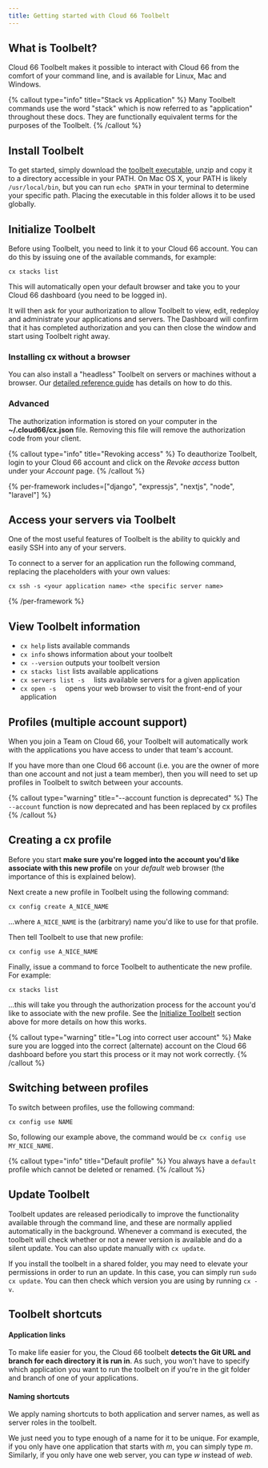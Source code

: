 ```yaml
---
title: Getting started with Cloud 66 Toolbelt
---
```


## What is Toolbelt?

Cloud 66 Toolbelt makes it possible to interact with Cloud 66 from the comfort of your command line, and is available for Linux, Mac and Windows.

{% callout type="info" title="Stack vs Application" %}
Many Toolbelt commands use the word "stack" which is now referred to as "application" throughout these docs. They are functionally equivalent terms for the purposes of the Toolbelt.
{% /callout %}

## Install Toolbelt

To get started, simply download the [toolbelt executable](https://app.cloud66.com/toolbelt), unzip and copy it to a directory accessible in your PATH. On Mac OS X, your PATH is likely `/usr/local/bin`, but you can run `echo $PATH` in your terminal to determine your specific path. Placing the executable in this folder allows it to be used globally.

## Initialize Toolbelt

Before using Toolbelt, you need to link it to your Cloud 66 account. You can do this by issuing one of the available commands, for example:

```shell
cx stacks list
```

This will automatically open your default browser and take you to your Cloud 66 dashboard (you need to be logged in). 

It will then ask for your authorization to allow Toolbelt to view, edit, redeploy and administrate your applications and servers. The Dashboard will confirm that it has completed authorization and you can then close the window and start using Toolbelt right away.

### Installing cx without a browser

You can also install a "headless" Toolbelt on servers or machines without a browser. Our [detailed reference guide](/docs/toolbelt/toolbelt#installing-on-a-server-headless) has details on how to do this.

### Advanced

The authorization information is stored on your computer in the **~/.cloud66/cx.json** file. Removing this file will remove the authorization code from your client.

{% callout type="info" title="Revoking access" %}
 To deauthorize Toolbelt, login to your Cloud 66 account and click on the *Revoke access* button under your *Account* page. 
{% /callout %}

{% per-framework includes=["django", "expressjs", "nextjs", "node", "laravel"] %}

## Access your servers via Toolbelt

One of the most useful features of Toolbelt is the ability to quickly and easily SSH into any of your servers.

To connect to a server for an application run the following command, replacing the placeholders with your own values: 

```shell
cx ssh -s <your application name> <the specific server name>
```

{% /per-framework %}

## View Toolbelt information

- `cx help` lists available commands
- `cx info` shows information about your toolbelt
- `cx --version` outputs your toolbelt version
- `cx stacks list` lists available applications
- `cx servers list -s 
` lists available servers for a given application
- `cx open -s 
` opens your web browser to visit the front-end of your application

## Profiles (multiple account support)

When you join a Team on Cloud 66, your Toolbelt will automatically work with the applications you have access to under that team's account.

If you have more than one Cloud 66 account (i.e. you are the owner of more than one account and not just a team member), then you will need to set up profiles in Toolbelt to switch between your accounts.

{% callout type="warning" title="--account function is deprecated" %}
The `--account` function is now deprecated and has been replaced by cx profiles 
{% /callout %}

## Creating a cx profile

Before you start **make sure you're logged into the account you'd like associate with this new profile** on your *default* web browser (the importance of this is explained below). 

Next create a new profile in Toolbelt using the following command:

```shell
cx config create A_NICE_NAME
```

...where `A_NICE_NAME` is the (arbitrary) name you'd like to use for that profile. 

Then tell Toolbelt to use that new profile:

```shell
cx config use A_NICE_NAME
```

Finally, issue a command to force Toolbelt to authenticate the new profile. For example:

```shell
cx stacks list
```

...this will take you through the authorization process for the account you'd like to associate with the new profile. See the [Initialize Toolbelt](#initialize-toolbelt) section above for more details on how this works.

{% callout type="warning" title="Log into correct user account" %}
Make sure you are logged into the correct (alternate) account on the Cloud 66 dashboard before you start this process or it may not work correctly.
{% /callout %}

## Switching between profiles

To switch between profiles, use the following command:

```shell
cx config use NAME
```

So, following our example above, the command would be `cx config use MY_NICE_NAME`. 

{% callout type="info" title="Default profile" %}
You always have a `default` profile which cannot be deleted or renamed. 
{% /callout %}

## Update Toolbelt

Toolbelt updates are released periodically to improve the functionality available through the command line, and these are normally applied automatically in the background. Whenever a command is executed, the toolbelt will check whether or not a newer version is available and do a silent update. You can also update manually with `cx update`.

If you install the toolbelt in a shared folder, you may need to elevate your permissions in order to run an update. In this case, you can simply run `sudo cx update`. You can then check which version you are using by running `cx -v`.

## Toolbelt shortcuts

#### Application links

To make life easier for you, the Cloud 66 toolbelt **detects the Git URL and branch for each directory it is run in**. As such, you won't have to specify which application you want to run the toolbelt on if you're in the git folder and branch of one of your applications.

#### Naming shortcuts

We apply naming shortcuts to both application and server names, as well as server roles in the toolbelt.

We just need you to type enough of a name for it to be unique. For example, if you only have one application that starts with _m_, you can simply type _m_.
Similarly, if you only have one web server, you can type _w_ instead of _web_.